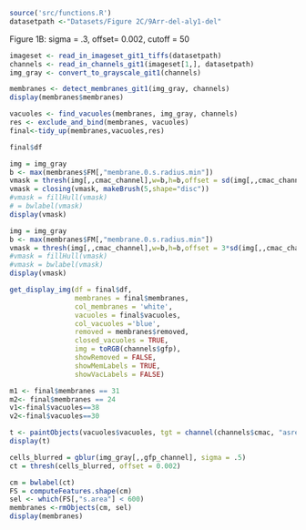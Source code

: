 
```r
source('src/functions.R')
datasetpath <-"Datasets/Figure 2C/9Arr-del-aly1-del"
```
Figure 1B: sigma = .3, offset= 0.002, cutoff = 50

```r
imageset <- read_in_imageset_git1_tiffs(datasetpath)
channels <- read_in_channels_git1(imageset[1,], datasetpath)
img_gray <- convert_to_grayscale_git1(channels)
```


```r
membranes <- detect_membranes_git1(img_gray, channels)
display(membranes$membranes)
```

```r
vacuoles <- find_vacuoles(membranes, img_gray, channels)
res <- exclude_and_bind(membranes, vacuoles)
final<-tidy_up(membranes,vacuoles,res)
```
```r
final$df
```

```r
img = img_gray
b <- max(membranes$FM[,"membrane.0.s.radius.min"])
vmask = thresh(img[,,cmac_channel],w=b,h=b,offset = sd(img[,,cmac_channel]))
vmask = closing(vmask, makeBrush(5,shape="disc"))
#vmask = fillHull(vmask)
# = bwlabel(vmask)
display(vmask)
```

```r
img = img_gray
b <- max(membranes$FM[,"membrane.0.s.radius.min"])
vmask = thresh(img[,,cmac_channel],w=b,h=b,offset = 3*sd(img[,,cmac_channel]))
#vmask = fillHull(vmask)
#vmask = bwlabel(vmask)
display(vmask)
```


```r
get_display_img(df = final$df,
                membranes = final$membranes, 
                col_membranes = 'white', 
                vacuoles = final$vacuoles, 
                col_vacuoles ='blue', 
                removed = membranes$removed,
                closed_vacuoles = TRUE, 
                img = toRGB(channels$gfp), 
                showRemoved = FALSE, 
                showMemLabels = TRUE, 
                showVacLabels = FALSE)
```


```r
m1 <- final$membranes == 31
m2<- final$membranes == 24
v1<-final$vacuoles==38
v2<-final$vacuoles==30
```



```r
t <- paintObjects(vacuoles$vacuoles, tgt = channel(channels$cmac, "asred"), col = c("white", "blue"))
display(t)
```




```r
cells_blurred = gblur(img_gray[,,gfp_channel], sigma = .5)
ct = thresh(cells_blurred, offset = 0.002)

cm = bwlabel(ct)
FS = computeFeatures.shape(cm)
sel <- which(FS[,"s.area"] < 600)
membranes <-rmObjects(cm, sel)
display(membranes)
```















